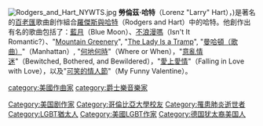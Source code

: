 [[File:Rodgers_and_Hart_NYWTS.jpg|thumb]]
'''勞倫茲·哈特'''（Lorenz "Larry" Hart），{{bd|1895年|5月2日|1943年|11月22日|catIdx=H}})是著名的[[百老匯|百老匯]]歌曲創作組合[[羅傑斯與哈特|羅傑斯與哈特]]（Rodgers and Hart）中的哈特。他創作出有名的歌曲包括了：[[藍月（歌曲）|藍月]]（Blue Moon）、[[不浪漫嗎|不浪漫嗎]]（Isn't It Romantic?）、"[[Mountain_Greenery|Mountain Greenery]]", "[[The_Lady_Is_a_Tramp|The Lady Is a Tramp]]", "[[曼哈頓（歌曲）|曼哈頓（歌曲）]]"（Manhattan）, "[[何地何時|何地何時]]"（Where or When），"[[意亂情迷_(歌曲)|意亂情迷]]"（Bewitched, Bothered, and Bewildered），"[[愛上愛情|愛上愛情]]"（Falling in Love with Love），以及"[[可笑的情人節|可笑的情人節]]"（My Funny Valentine）。 

{{Authority control}}
{{DEFAULTSORT:Hart, Lorenz}}
[[category:美國作曲家|category:美國作曲家]]
[[category:爵士樂音樂家|category:爵士樂音樂家]]
[[Category:美国剧作家|Category:美国剧作家]]
[[Category:哥倫比亞大學校友|Category:哥倫比亞大學校友]]
[[Category:罹患肺炎逝世者|Category:罹患肺炎逝世者]]
[[Category:LGBT猶太人|Category:LGBT猶太人]]
[[Category:美國LGBT作家|Category:美國LGBT作家]]
[[Category:德国犹太裔美国人|Category:德国犹太裔美国人]]